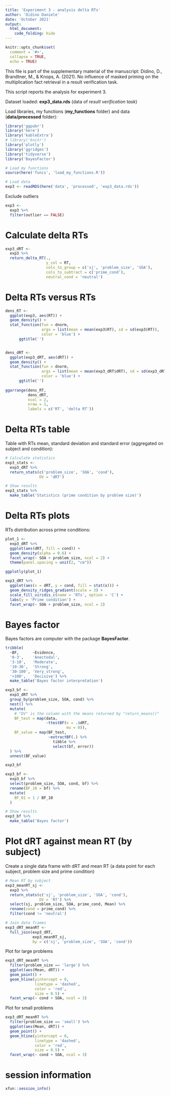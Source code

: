 ---
title: 'Experiment 3 - analysis delta RTs'
author: 'Didino Daniele'
date: 'October 2021'
output: 
  html_document:
    code_folding: hide
---

```{r, setup, include=FALSE}
knitr::opts_chunk$set(
  comment = '#>',
  collapse = TRUE,
  echo = TRUE)
```

This file is part of the supplementary material of the manuscript:
Didino, D., Brandtner, M., & Knops, A. (2021). No influence of masked priming 
on the multiplication fact retrieval in a result verification task.

This script reports the analysis for experiment 3.

Dataset loaded: **exp3_data.rds** (data of *result verification task*)

Load libraries, my functions (**my_functions** folder) and data 
(**data/processed** folder):

```{r}
library('ggpubr')
library('here')
library('kableExtra')
# library('knitr')
library('plotly')
library('ggridges')
library('tidyverse')
library('BayesFactor')

# Load my functions
source(here('funcs', 'load_my_functions.R'))

# Load data
exp3 <- readRDS(here('data', 'processed', 'exp3_data.rds'))
```


Exclude outliers

```{r}
exp3 <- 
  exp3 %>% 
  filter(outlier == FALSE)
```

# Calculate delta RTs

```{r}
exp3_dRT <- 
  exp3 %>% 
  return_delta_RT(.,
                  y_col = RT,
                  cols_to_group = c('sj', 'problem_size', 'SOA'),
                  cols_to_subtract = c('prime_cond'),
                  neutral_cond = 'neutral')
```


# Delta RTs versus RTs

```{r, fig.height = 4, fig.width = 7, fig.align = 'center'}
dens_RT <- 
  ggplot(exp3, aes(RT)) + 
  geom_density() +
  stat_function(fun = dnorm, 
                args = list(mean = mean(exp3$RT), sd = sd(exp3$RT)),
                color = 'blue') +
      ggtitle('')


dens_dRT <- 
  ggplot(exp3_dRT, aes(dRT)) + 
  geom_density() +
  stat_function(fun = dnorm, 
                args = list(mean = mean(exp3_dRT$dRT), sd = sd(exp3_dRT$dRT)),
                color = 'blue') +
      ggtitle('')
  
ggarrange(dens_RT,
          dens_dRT,
          ncol = 2,
          nrow = 1,
          labels = c('RT', 'delta RT'))
```


# Delta RTs table

Table with RTs mean, standard deviation and standard error (aggregated on 
                                                            subject and condition):

```{r}
# Calculate statistics
exp3_stats <- 
  exp3_dRT %>%
  return_stats(c('problem_size', 'SOA', 'cond'),
               DV = 'dRT')

# Show results
exp3_stats %>% 
  make_table('Statistics (prime condition by problem size)')
```


# Delta RTs plots

RTs distribution across prime conditions:

```{r, fig.height = 6, fig.width = 8, fig.align = 'center'}
plot_1 <-
  exp3_dRT %>% 
  ggplot(aes(dRT, fill = cond)) +
  geom_density(alpha = 0.6) +
  facet_wrap(~ SOA + problem_size, ncol = 2) +
  theme(panel.spacing = unit(2, "cm"))

ggplotly(plot_1)
```


```{r, fig.height = 6, fig.width = 8, fig.align = 'center'}
exp3_dRT %>% 
  ggplot(aes(x = dRT, y = cond, fill = stat(x))) +
  geom_density_ridges_gradient(scale = 3) +
  scale_fill_viridis_c(name = 'RTs', option = 'C') +
  labs(y = 'Prime condition') +
  facet_wrap(~ SOA + problem_size, ncol = 2) 
```


# Bayes factor

Bayes factors are computer with the package **BayesFactor**.


```{r}
tribble(
  ~BF,      ~Evidence,
  '0-3',    'Anectodal',
  '3-10',   'Moderate',
  '10-30',  'Strong',
  '30-100', 'Very_strong',
  '>100',   'Decisive') %>% 
  make_table('Bayes factor interpretation')
```



```{r}
exp3_bf <- 
  exp3_dRT %>% 
  group_by(problem_size, SOA, cond) %>% 
  nest() %>% 
  mutate(
    # "DV" is the column with the means returned by "return_means()"
    BF_test = map(data,
                  ~ttestBF(x = .$dRT,
                           mu = 0)),
    BF_value = map(BF_test,
                   ~extractBF(.) %>% 
                     tibble %>% 
                     select(bf, error))
  ) %>% 
  unnest(BF_value)

exp3_bf

exp3_bf <- 
  exp3_bf %>%
  select(problem_size, SOA, cond, bf) %>% 
  rename(BF_10 = bf) %>% 
  mutate(
    BF_01 = 1 / BF_10
  ) 

# Show results
exp3_bf %>% 
  make_table('Bayes factor')
```


# Plot dRT against mean RT (by subject)


Create a single data frame with dRT and mean RT (a data point for each
subject, problem size and prime condition)

```{r}
# Mean RT by subject
exp3_meanRT_sj <- 
  exp3 %>%
  return_stats(c('sj', 'problem_size', 'SOA', 'cond'),
               DV = 'RT') %>% 
  select(sj, problem_size, SOA, prime_cond, Mean) %>% 
  rename(cond = prime_cond) %>% 
  filter(cond != 'neutral')

# Join data frames
exp3_dRT_meanRT <- 
  full_join(exp3_dRT,
            exp3_meanRT_sj,
            by = c('sj', 'problem_size', 'SOA', 'cond'))
```


Plot for large problems

```{r, fig.height = 8, fig.width = 8, fig.align = 'center'}
exp3_dRT_meanRT %>% 
  filter(problem_size == 'large') %>% 
  ggplot(aes(Mean, dRT)) +
  geom_point() +
  geom_hline(yintercept = 0,
             linetype = 'dashed',
             color = 'red',
             size = 0.5) +
  facet_wrap(~ cond + SOA, ncol = 3)
```



Plot for small problems

```{r, fig.height = 8, fig.width = 8, fig.align = 'center'}
exp3_dRT_meanRT %>% 
  filter(problem_size == 'small') %>% 
  ggplot(aes(Mean, dRT)) +
  geom_point() +
  geom_hline(yintercept = 0,
             linetype = 'dashed',
             color = 'red',
             size = 0.5) +
  facet_wrap(~ cond + SOA, ncol = 3)
```


# session information

```{r}
xfun::session_info()
```

